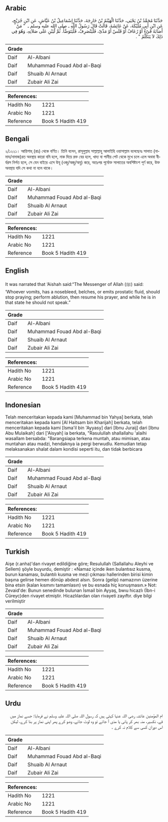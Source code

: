 ## Arabic


<div dir="rtl" lang="ar" style={{fontSize:'larger',backgroundColor:'#f8f9fa',padding:20}}>
حَدَّثَنَا مُحَمَّدُ بْنُ يَحْيَى، حَدَّثَنَا الْهَيْثَمُ بْنُ خَارِجَةَ، حَدَّثَنَا إِسْمَاعِيلُ بْنُ عَيَّاشٍ، عَنِ ابْنِ جُرَيْجٍ، عَنِ ابْنِ أَبِي مُلَيْكَةَ، عَنْ عَائِشَةَ، قَالَتْ قَالَ رَسُولُ اللَّهِ ـ صلى الله عليه وسلم ـ ‏ "‏ مَنْ أَصَابَهُ قَىْءٌ أَوْ رُعَافٌ أَوْ قَلَسٌ أَوْ مَذْىٌ، فَلْيَنْصَرِفْ، فَلْيَتَوَضَّأْ. ثُمَّ لْيَبْنِ عَلَى صَلاَتِهِ، وَهُوَ فِي ذَلِكَ لاَ يَتَكَلَّمُ ‏"‏ ‏.‏
</div>
<div style={{backgroundColor:'#f8f9fa',padding:20, marginBottom: 10}}><table> <thead> <tr> <th>Grade</th> <th></th> </tr> </thead> <tbody> <tr><td>Daif</td><td>Al-Albani</td></tr><tr><td>Daif</td><td>Muhammad Fouad Abd al-Baqi</td></tr><tr><td>Daif</td><td>Shuaib Al Arnaut</td></tr><tr><td>Daif</td><td>Zubair Ali Zai</td></tr></tbody></table><table> <thead> <tr> <th>References:</th> <th></th> </tr> </thead> <tbody><tr><td>Hadith No</td><td>1221</td></tr><tr><td>Arabic No</td><td>1221</td></tr><tr><td>Reference</td><td>Book 5 Hadith 419</td></tr></tbody></table></div>

## Bengali


<div dir="ltr" lang="bn" style={{fontSize:'larger',backgroundColor:'#f8f9fa',padding:20}}>
২/১২২১। আয়িশাহ্ (রাঃ) থেকে বর্ণিত। তিনি বলেন, রাসূলুল্লাহ সাল্লাল্লাহু আলাইহি ওয়াসাল্লাম বলেছেনঃ সালাত (নামায/নামাজ)রত অবস্থায় কারো বমি হলে, নাক দিয়ে রক্ত বের হলে, খাদ্য বা পানীয় পেট থেকে মুখে চলে এলে অথবা বীর্যরস নির্গত হলে, সে যেন বাইরে এসে উযূ (ওজু/অজু/অযু) করে, অতঃপর পূর্বোক্ত সালাতের অবশিষ্টাংশ পূর্ণ করে, উক্ত অবস্থায় যদি সে কথা না বলে থাকে।
</div>
<div style={{backgroundColor:'#f8f9fa',padding:20, marginBottom: 10}}><table> <thead> <tr> <th>Grade</th> <th></th> </tr> </thead> <tbody> <tr><td>Daif</td><td>Al-Albani</td></tr><tr><td>Daif</td><td>Muhammad Fouad Abd al-Baqi</td></tr><tr><td>Daif</td><td>Shuaib Al Arnaut</td></tr><tr><td>Daif</td><td>Zubair Ali Zai</td></tr></tbody></table><table> <thead> <tr> <th>References:</th> <th></th> </tr> </thead> <tbody><tr><td>Hadith No</td><td>1221</td></tr><tr><td>Arabic No</td><td>1221</td></tr><tr><td>Reference</td><td>Book 5 Hadith 419</td></tr></tbody></table></div>

## English


<div dir="ltr" lang="en" style={{fontSize:'larger',backgroundColor:'#f8f9fa',padding:20}}>
It was narrated that ‘Aishah said:“The Messenger of Allah (ﷺ) said: ‘Whoever vomits, has a nosebleed, belches, or emits prostatic fluid, should stop praying; perform ablution, then resume his prayer, and while he is in that state he should not speak.”
</div>
<div style={{backgroundColor:'#f8f9fa',padding:20, marginBottom: 10}}><table> <thead> <tr> <th>Grade</th> <th></th> </tr> </thead> <tbody> <tr><td>Daif</td><td>Al-Albani</td></tr><tr><td>Daif</td><td>Muhammad Fouad Abd al-Baqi</td></tr><tr><td>Daif</td><td>Shuaib Al Arnaut</td></tr><tr><td>Daif</td><td>Zubair Ali Zai</td></tr></tbody></table><table> <thead> <tr> <th>References:</th> <th></th> </tr> </thead> <tbody><tr><td>Hadith No</td><td>1221</td></tr><tr><td>Arabic No</td><td>1221</td></tr><tr><td>Reference</td><td>Book 5 Hadith 419</td></tr></tbody></table></div>

## Indonesian


<div dir="ltr" lang="id" style={{fontSize:'larger',backgroundColor:'#f8f9fa',padding:20}}>
Telah menceritakan kepada kami [Muhammad bin Yahya] berkata, telah menceritakan kepada kami [Al Haitsam bin Kharijah] berkata, telah menceritakan kepada kami [Isma'il bin 'Ayyasy] dari [Ibnu Juraij] dari [Ibnu Abu Mulaikah] dari ['Aisyah] ia berkata, "Rasulullah shallallahu 'alaihi wasallam bersabda: "Barangsiapa terkena muntah, atau mimisan, atau muntahan atau madzi, hendaknya ia pergi berwudlu. Kemudian tetap melaksanakan shalat dalam kondisi seperti itu, dan tidak berbicara
</div>
<div style={{backgroundColor:'#f8f9fa',padding:20, marginBottom: 10}}><table> <thead> <tr> <th>Grade</th> <th></th> </tr> </thead> <tbody> <tr><td>Daif</td><td>Al-Albani</td></tr><tr><td>Daif</td><td>Muhammad Fouad Abd al-Baqi</td></tr><tr><td>Daif</td><td>Shuaib Al Arnaut</td></tr><tr><td>Daif</td><td>Zubair Ali Zai</td></tr></tbody></table><table> <thead> <tr> <th>References:</th> <th></th> </tr> </thead> <tbody><tr><td>Hadith No</td><td>1221</td></tr><tr><td>Arabic No</td><td>1221</td></tr><tr><td>Reference</td><td>Book 5 Hadith 419</td></tr></tbody></table></div>

## Turkish


<div dir="ltr" lang="tr" style={{fontSize:'larger',backgroundColor:'#f8f9fa',padding:20}}>
Aişe (r.anha)'dan rivayet edildiğine göre; Resulullah (Sallallahu Aleyhi ve Sellem) şöyle buyurdu, demiştir : «Namaz içinde iken bulantısız kusma, burun kanaması, bulantılı kusma ve mezi çıkması hallerinden birisi kimin başına gelirse hemen dönüp abdest alsın. Sonra (gelip) namazının üzerine bina etsin (kalan kısmını tamamlasın) ve bu esnada hiç konuşmasın.» Not: Zevaid'de: Bunun senedinde bulunan İsmail bin Ayyaş, bwıu hicazlı (İbn-i Cüreyc)den rivayet etmiştir. Hicazlılardan olan rivayeti zayıftır. diye bilgi verilmiştir
</div>
<div style={{backgroundColor:'#f8f9fa',padding:20, marginBottom: 10}}><table> <thead> <tr> <th>Grade</th> <th></th> </tr> </thead> <tbody> <tr><td>Daif</td><td>Al-Albani</td></tr><tr><td>Daif</td><td>Muhammad Fouad Abd al-Baqi</td></tr><tr><td>Daif</td><td>Shuaib Al Arnaut</td></tr><tr><td>Daif</td><td>Zubair Ali Zai</td></tr></tbody></table><table> <thead> <tr> <th>References:</th> <th></th> </tr> </thead> <tbody><tr><td>Hadith No</td><td>1221</td></tr><tr><td>Arabic No</td><td>1221</td></tr><tr><td>Reference</td><td>Book 5 Hadith 419</td></tr></tbody></table></div>

## Urdu


<div dir="rtl" lang="ur" style={{fontSize:'larger',backgroundColor:'#f8f9fa',padding:20}}>
ام المؤمنین عائشہ رضی اللہ عنہا کہتی ہیں کہ رسول اللہ صلی اللہ علیہ وسلم نے فرمایا: جسے نماز میں قے، نکسیر، منہ بھر کر پانی یا مذی آ جائے تو وہ لوٹ جائے، وضو کرے پھر اپنی نماز پر بنا کرے، لیکن اس دوران کسی سے کلام نہ کرے ۔
</div>
<div style={{backgroundColor:'#f8f9fa',padding:20, marginBottom: 10}}><table> <thead> <tr> <th>Grade</th> <th></th> </tr> </thead> <tbody> <tr><td>Daif</td><td>Al-Albani</td></tr><tr><td>Daif</td><td>Muhammad Fouad Abd al-Baqi</td></tr><tr><td>Daif</td><td>Shuaib Al Arnaut</td></tr><tr><td>Daif</td><td>Zubair Ali Zai</td></tr></tbody></table><table> <thead> <tr> <th>References:</th> <th></th> </tr> </thead> <tbody><tr><td>Hadith No</td><td>1221</td></tr><tr><td>Arabic No</td><td>1221</td></tr><tr><td>Reference</td><td>Book 5 Hadith 419</td></tr></tbody></table></div>